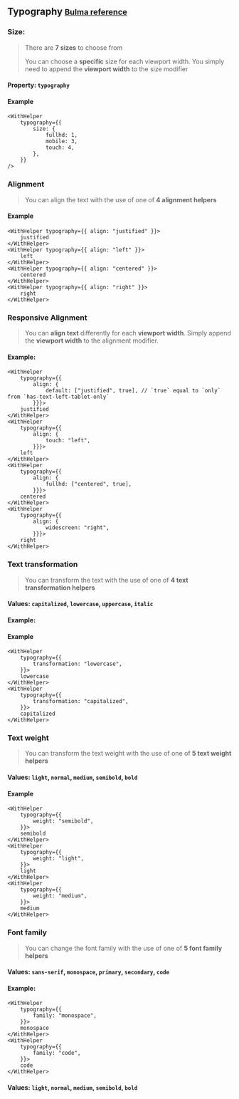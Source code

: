 ## Typography <small>[Bulma reference]()</small>

### Size:

> There are **7 sizes** to choose from
>
> You can choose a **specific** size for each viewport width. You simply need to append the **viewport width** to the size modifier

#### Property: `typography`

#### Example

```tsx
<WithHelper
	typography={{
		size: {
			fullhd: 1,
			mobile: 3,
			touch: 4,
		},
	}}
/>
```

### Alignment

> You can align the text with the use of one of **4 alignment helpers**

#### Example

```tsx
<WithHelper typography={{ align: "justified" }}>
	justified
</WithHelper>
<WithHelper typography={{ align: "left" }}>
	left
</WithHelper>
<WithHelper typography={{ align: "centered" }}>
	centered
</WithHelper>
<WithHelper typography={{ align: "right" }}>
	right
</WithHelper>
```

### Responsive Alignment

> You can **align text** differently for each **viewport width**. Simply append the **viewport width** to the alignment modifier.

#### Example:

```tsx
<WithHelper
	typography={{
		align: {
			default: ["justified", true], // `true` equal to `only` from `has-text-left-tablet-only`
		}}}>
	justified
</WithHelper>
<WithHelper
	typography={{
		align: {
			touch: "left",
		}}}>
	left
</WithHelper>
<WithHelper
	typography={{
		align: {
			fullhd: ["centered", true],
		}}}>
	centered
</WithHelper>
<WithHelper
	typography={{
		align: {
			widescreen: "right",
		}}}>
	right
</WithHelper>
```

### Text transformation

> You can transform the text with the use of one of **4 text transformation helpers**

#### Values: `capitalized`, `lowercase`, `uppercase`, `italic`

#### Example:

#### Example

```tsx
<WithHelper
	typography={{
		transformation: "lowercase",
	}}>
	lowercase
</WithHelper>
<WithHelper
	typography={{
		transformation: "capitalized",
	}}>
	capitalized
</WithHelper>
```

### Text weight

> You can transform the text weight with the use of one of **5 text weight helpers**

#### Values: `light`, `normal`, `medium`, `semibold`, `bold`

#### Example

```tsx
<WithHelper
	typography={{
		weight: "semibold",
	}}>
	semibold
</WithHelper>
<WithHelper
	typography={{
		weight: "light",
	}}>
	light
</WithHelper>
<WithHelper
	typography={{
		weight: "medium",
	}}>
	medium
</WithHelper>
```

### Font family

> You can change the font family with the use of one of **5 font family helpers**

#### Values: `sans-serif`, `monospace`, `primary`, `secondary`, `code`

#### Example:

```tsx
<WithHelper
	typography={{
		family: "monospace",
	}}>
	monospace
</WithHelper>
<WithHelper
	typography={{
		family: "code",
	}}>
	code
</WithHelper>
```

#### Values: `light`, `normal`, `medium`, `semibold`, `bold`

